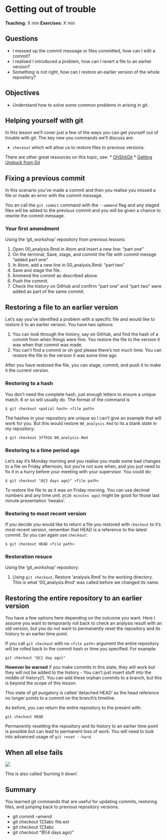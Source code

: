 # Getting out of trouble

**Teaching**: X min
**Exercises**: X min

## Questions
* I messed up the commit message or files committed, how can I edit a commit?
* I realised I introduced a problem, how can I revert a file to an earlier version?
* Something is not right, how can I restore an earlier version of the whole repository?

## Objectives
* Understand how to solve some common problems in arising in git.

## Helping yourself with git
In this lesson we'll cover just a few of the ways you can get yourself out of trouble with git. The key new you commands we'll discuss are:

* `checkout` which will allow us to restore files to previous versions.

There are other great resources on this topic, see:
  * [OhShitGit](https://ohshitgit.com/)
  * [Getting Unstuck from Git](http://inundata.org/lectures/git/#/)

## Fixing a previous commit
In this scenario you've made a commit and then you realise you missed a file or
made an error with the commit message.

You an call the `git commit` command with the `--ammend` flag and any staged
files will be added to the previous commit and you will be given a chance to
rewrite the commit message.

### Your first amendment {.exercise} 

Using the 'git_workshop' repository from previous lessons:

1. Open 00_analysis.Rmd in Atom and insert a new line: "part one"
1. On the terminal, Save, stage, and commit the file with commit messge "added part one"
1. In Atom, add a new line in 00_analysis.Rmd: "part two"
1. Save and stage the file.
1. Ammend the commit as described above.
1. Push the commit.
1. Check the history on GitHub and confirm "part one" and "part two" were added as part of the same commit.

## Restoring a file to an earlier version

Let's say you've identified a problem with a specific file and would like to
restore it to an earlier version. You have two options:

1. You can look through the history, say on GitHub, and find the hash of a
   commit from when things were fine. You restore the file to the version it was
   when that commit was made.
1. You can't find a commit or oh god please there's not much time. You can
   restore the file to the version it was some time ago

After you have restored the file, you can stage, commit, and push it to make it
the current version.

### Restoring to a hash

You don't need the complete hash, just enough letters to ensure a unique match.
6 or so will usually do. The format of the command is

```
$ git checkout <patial hash> <file path>
```

The hashes in your repository are unique so I can't give an example that will
work for you. But this would restore `00_analysis.Rmd` to its a blank
state in my repository:

```
$ git checkout 3ff91b 00_analysis.Rmd
```

### Restoring to a time period ago

Let's say it's Monday morning and you realise you made some bad changes to a
file on Friday afternoon, but you're not sure when, and you just need to fix it in
a hurry before your meeting with your supervisor. You could do:

```
$ git checkout "@{3 days ago}" <file path>
```

To restore the file to as it was on Friday morning. You can use decimal numbers
and any time unit. `@{20 minutes ago}` might be good for those last minute
presentation 'tweaks'.


### Restoring to most recent version

If you decide you would like to return a file you restored with `checkout` to
it's most recent version, remember that HEAD is a reference to the latest
commit. So you can again use `checkout`:

```
$ git checkout HEAD <file path>
```

### Restoration resuce {.exercise}

Using the 'git_workshop' repository:

1. Using `git checkout`, Restore 'analysis.Rmd' to the working directory. This
   is what '00_analysis.Rmd' was called before we changed its name.


## Restoring the entire repository to an earlier version

You have a few options here depending on the outcome you want. Here I assume you want
to temporarily roll back to check an analysis result with an old version, but you do not
want to permanently reset the repository and its history to an earlier time point.

If you call `git checkout` with no `<file path>` argument the entire repository will
be rolled back to the commit hash or time you specified. For example:

```
git checkout "@{1 day ago}"
```

**However be warned** if you make commits in this state, they will work but they
will not be added to the history - You can't just insert stuff into the middle
of history(!). You can add these orphan commits to a branch, but this is
beyond the scope of this lesson.

This state of git purgatory is called 'detached HEAD' as the head reference no
longer points to a commit on the branch's timeline.

As before, you can return the entire repository to the present with:

```
git checkout HEAD
```

Permanently resetting the repository and its history to an earlier time point is
possible but can lead to permanent loss of work. You will need to look into
advanced usage of `git reset --hard`.

## When all else fails

![](https://imgs.xkcd.com/comics/git.png)

This is also called 'burning it down'.

## Summary

You learned git commands that are useful for updating commits, restoring files,
and jumping back to previous repository versions.

* git commit --amend
* git checkout 123abc file.ext
* git checkout 123abc
* git checkout "@{4 days ago}"
